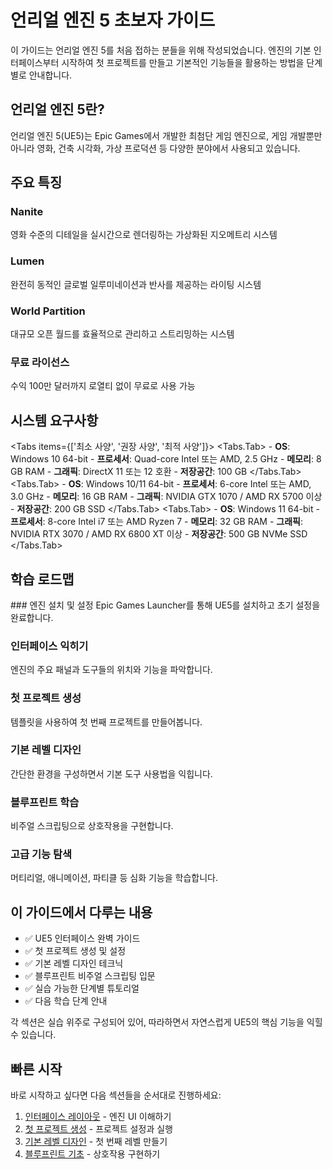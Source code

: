 # 언리얼 엔진 5 초보자 가이드


<Callout type="info" emoji="🎮">
  이 가이드는 언리얼 엔진 5를 처음 접하는 분들을 위해 작성되었습니다. 엔진의 기본 인터페이스부터 시작하여 첫 프로젝트를 만들고 기본적인 기능들을 활용하는 방법을 단계별로 안내합니다.
</Callout>

## 언리얼 엔진 5란?

언리얼 엔진 5(UE5)는 Epic Games에서 개발한 최첨단 게임 엔진으로, 게임 개발뿐만 아니라 영화, 건축 시각화, 가상 프로덕션 등 다양한 분야에서 사용되고 있습니다.

## 주요 특징

### Nanite
영화 수준의 디테일을 실시간으로 렌더링하는 가상화된 지오메트리 시스템

### Lumen
완전히 동적인 글로벌 일루미네이션과 반사를 제공하는 라이팅 시스템

### World Partition
대규모 오픈 월드를 효율적으로 관리하고 스트리밍하는 시스템

### 무료 라이선스
수익 100만 달러까지 로열티 없이 무료로 사용 가능

## 시스템 요구사항

<Tabs items={['최소 사양', '권장 사양', '최적 사양']}>
  <Tabs.Tab>
    - **OS**: Windows 10 64-bit
    - **프로세서**: Quad-core Intel 또는 AMD, 2.5 GHz
    - **메모리**: 8 GB RAM
    - **그래픽**: DirectX 11 또는 12 호환
    - **저장공간**: 100 GB
  </Tabs.Tab>
  <Tabs.Tab>
    - **OS**: Windows 10/11 64-bit
    - **프로세서**: 6-core Intel 또는 AMD, 3.0 GHz
    - **메모리**: 16 GB RAM
    - **그래픽**: NVIDIA GTX 1070 / AMD RX 5700 이상
    - **저장공간**: 200 GB SSD
  </Tabs.Tab>
  <Tabs.Tab>
    - **OS**: Windows 11 64-bit
    - **프로세서**: 8-core Intel i7 또는 AMD Ryzen 7
    - **메모리**: 32 GB RAM
    - **그래픽**: NVIDIA RTX 3070 / AMD RX 6800 XT 이상
    - **저장공간**: 500 GB NVMe SSD
  </Tabs.Tab>
</Tabs>

## 학습 로드맵

<Steps>
### 엔진 설치 및 설정
Epic Games Launcher를 통해 UE5를 설치하고 초기 설정을 완료합니다.

### 인터페이스 익히기
엔진의 주요 패널과 도구들의 위치와 기능을 파악합니다.

### 첫 프로젝트 생성
템플릿을 사용하여 첫 번째 프로젝트를 만들어봅니다.

### 기본 레벨 디자인
간단한 환경을 구성하면서 기본 도구 사용법을 익힙니다.

### 블루프린트 학습
비주얼 스크립팅으로 상호작용을 구현합니다.

### 고급 기능 탐색
머티리얼, 애니메이션, 파티클 등 심화 기능을 학습합니다.
</Steps>

## 이 가이드에서 다루는 내용

- ✅ UE5 인터페이스 완벽 가이드
- ✅ 첫 프로젝트 생성 및 설정
- ✅ 기본 레벨 디자인 테크닉
- ✅ 블루프린트 비주얼 스크립팅 입문
- ✅ 실습 가능한 단계별 튜토리얼
- ✅ 다음 학습 단계 안내

<Callout type="success">
  각 섹션은 실습 위주로 구성되어 있어, 따라하면서 자연스럽게 UE5의 핵심 기능을 익힐 수 있습니다.
</Callout>

## 빠른 시작

바로 시작하고 싶다면 다음 섹션들을 순서대로 진행하세요:

1. [인터페이스 레이아웃](/unreal-engine-5/interface-layout) - 엔진 UI 이해하기
2. [첫 프로젝트 생성](/unreal-engine-5/first-project) - 프로젝트 설정과 실행
3. [기본 레벨 디자인](/unreal-engine-5/level-design) - 첫 번째 레벨 만들기
4. [블루프린트 기초](/unreal-engine-5/blueprint-basics) - 상호작용 구현하기